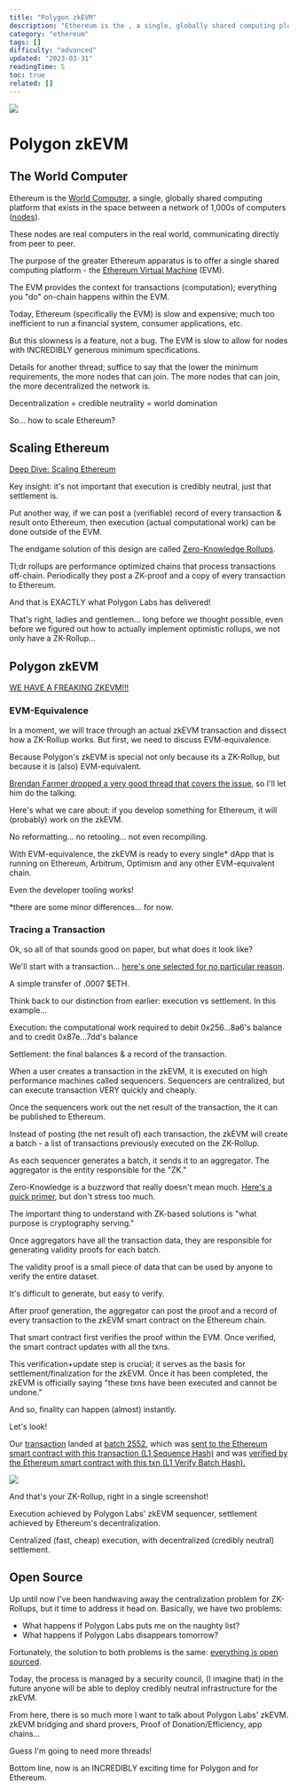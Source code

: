 ```yaml
---
title: "Polygon zkEVM"
description: "Ethereum is the , a single, globally shared computing platform that exists in the space between a network of 1,000s of computers ()."
category: "ethereum"
tags: []
difficulty: "advanced"
updated: "2023-03-31"
readingTime: 5
toc: true
related: []
---
```


![](/images/overview-1.png)

# Polygon zkEVM

## The World Computer

Ethereum is the [World Computer](https://inevitableeth.com/home/ethereum/world-computer), a single, globally shared computing platform that exists in the space between a network of 1,000s of computers ([nodes](https://inevitableeth.com/home/ethereum/node)). 

These nodes are real computers in the real world, communicating directly from peer to peer. 

The purpose of the greater Ethereum apparatus is to offer a single shared computing platform - the [Ethereum Virtual Machine](https://inevitableeth.com/home/ethereum/evm) (EVM).

The EVM provides the context for transactions (computation); everything you "do" on-chain happens within the EVM.

Today, Ethereum (specifically the EVM) is slow and expensive; much too inefficient to run a financial system, consumer applications, etc.

But this slowness is a feature, not a bug. The EVM is slow to allow for nodes with INCREDIBLY generous minimum specifications.

Details for another thread; suffice to say that the lower the minimum requirements, the more nodes that can join. The more nodes that can join, the more decentralized the network is.

Decentralization = credible neutrality = world domination

So... how to scale Ethereum?

## Scaling Ethereum

[Deep Dive: Scaling Ethereum](/ethereum/scaling) 

Key insight: it's not important that execution is credibly neutral, just that settlement is.

Put another way, if we can post a (verifiable) record of every transaction & result onto Ethereum, then execution (actual computational work) can be done outside of the EVM.

The endgame solution of this design are called [Zero-Knowledge Rollups](/ethereum/zk-rollup).

Tl;dr rollups are performance optimized chains that process transactions off-chain. Periodically they post a ZK-proof and a copy of every transaction to Ethereum.

And that is EXACTLY what Polygon Labs has delivered!

That's right, ladies and gentlemen... long before we thought possible, even before we figured out how to actually implement optimistic rollups, we not only have a ZK-Rollup...

## Polygon zkEVM

[WE HAVE A FREAKING ZKEVM!!!](https://twitter.com/0xPolygonLabs/status/1640360125188767745)

### EVM-Equivalence

In a moment, we will trace through an actual zkEVM transaction and dissect how a ZK-Rollup works. But first, we need to discuss EVM-equivalence.

Because Polygon's zkEVM is special not only because its a ZK-Rollup, but because it is (also) EVM-equivalent.

[Brendan Farmer dropped a very good thread that covers the issue](https://twitter.com/_bfarmer/status/1641861598179639296), so I'll let him do the talking.

Here's what we care about: if you develop something for Ethereum, it will (probably) work on the zkEVM.

No reformatting... no retooling... not even recompiling.

With EVM-equivalence, the zkEVM is ready to every single\* dApp that is running on Ethereum, Arbitrum, Optimism and any other EVM-equivalent chain.

Even the developer tooling works!

\*there are some minor differences... for now.

### Tracing a Transaction

Ok, so all of that sounds good on paper, but what does it look like?

We'll start with a transaction... [here's one selected for no particular reason](https://zkevm.polygonscan.com/tx/0x110fa9718ae63a2cf610517988e1e3fc65982ab69fb64c02378f944744686a73).

A simple transfer of .0007 $ETH.

Think back to our distinction from earlier: execution vs settlement. In this example...

Execution: the computational work required to debit 0x256...8a6's balance and to credit 0x87e...7dd's balance

Settlement: the final balances & a record of the transaction.

When a user creates a transaction in the zkEVM, it is executed on high performance machines called sequencers. Sequencers are centralized, but can execute transaction VERY quickly and cheaply.

Once the sequencers work out the net result of the transaction, the it can be published to Ethereum.

Instead of posting (the net result of) each transaction, the zkEVM will create a batch - a list of transactions previously executed on the ZK-Rollup.

As each sequencer generates a batch, it sends it to an aggregator. The aggregator is the entity responsible for the "ZK."

<NOTE>

Zero-Knowledge is a buzzword that really doesn't mean much. [Here's a quick primer](/concepts/zk-proof), but don't stress too much.

The important thing to understand with ZK-based solutions is "what purpose is cryptography serving."

</NOTE>

Once aggregators have all the transaction data, they are responsible for generating validity proofs for each batch.

The validity proof is a small piece of data that can be used by anyone to verify the entire dataset.

It's difficult to generate, but easy to verify.

After proof generation, the aggregator can post the proof and a record of every transaction to the zkEVM smart contract on the Ethereum chain.

That smart contract first verifies the proof within the EVM. Once verified, the smart contract updates with all the txns.

This verification+update step is crucial; it serves as the basis for settlement/finalization for the zkEVM. Once it has been completed, the zkEVM is officially saying "these txns have been executed and cannot be undone."

And so, finality can happen (almost) instantly.

Let's look!

Our [transaction](https://zkevm.polygonscan.com/tx/0x110fa9718ae63a2cf610517988e1e3fc65982ab69fb64c02378f944744686a73) landed at [batch 2552](https://zkevm.polygonscan.com/batch/2552), which was [sent to the Ethereum smart contract with this transaction (L1 Sequence Hash)](https://etherscan.io/tx/0x8f6aed75b142c8e6aad1b60a0066f169f2221a3289616ce3b434e31f8a1772aa) and was [verified by the Ethereum smart contract with this txn (L1 Verify Batch Hash).](https://etherscan.io/tx/0xce30e01fa571cc7339de1d8c6f3abd1d143095ec497b1f5700b193e954684a68)

![](/images/overview-2.png)

And that's your ZK-Rollup, right in a single screenshot!

Execution achieved by Polygon Labs' zkEVM sequencer, settlement achieved by Ethereum's decentralization.

Centralized (fast, cheap) execution, with decentralized (credibly neutral) settlement.

## Open Source

Up until now I've been handwaving away the centralization problem for ZK-Rollups, but it time to address it head on. Basically, we have two problems:

*   What happens if Polygon Labs puts me on the naughty list?
*   What happens if Polygon Labs disappears tomorrow?

Fortunately, the solution to both problems is the same: [everything is open sourced](https://polygon.technology/blog/polygon-zkevm-is-now-fully-open-source).

Today, the process is managed by a security council, (I imagine that) in the future anyone will be able to deploy credibly neutral infrastructure for the zkEVM.

From here, there is so much more I want to talk about Polygon Labs' zkEVM. zkEVM bridging and shard provers, Proof of Donation/Efficiency, app chains...

Guess I'm going to need more threads!

Bottom line, now is an INCREDIBLY exciting time for Polygon and for Ethereum.
